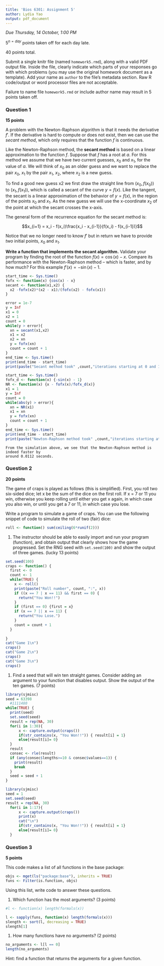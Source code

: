 ```yaml
---
title: 'Bios 6301: Assignment 5'
author: Lydia Yao
output: pdf_document
---
```


*Due Thursday, 14 October, 1:00 PM*

$5^{n=day}$ points taken off for each day late.

40 points total.

Submit a single knitr file (named `homework5.rmd`), along with a valid PDF output file. Inside the file, clearly indicate which parts of your responses go with which problems (you may use the original homework document as a template). Add your name as `author` to the file's metadata section. Raw R code/output or word processor files are not acceptable.

Failure to name file `homework5.rmd` or include author name may result in 5 points taken off.

### Question 1 ###

**15 points**

A problem with the Newton-Raphson algorithm is that it needs the derivative $f'$. If the derivative is hard to compute or does not exist, then we can use the *secant method*, which only requires that the function $f$ is continuous.

Like the Newton-Raphson method, the **secant method** is based on a linear approximation to the function $f$. Suppose that $f$ has a root at $a$. For this method we assume that we have *two* current guesses, $x_0$ and $x_1$, for the value of $a$. We will think of $x_0$ as an older guess and we want to replace the pair $x_0$, $x_1$ by the pair $x_1$, $x_2$, where $x_2$ is a new guess.

To find a good new guess x2 we first draw the straight line from $(x_0,f(x_0))$ to $(x_1,f(x_1))$, which is called a secant of the curve $y = f(x)$. Like the tangent, the secant is a linear approximation of the behavior of $y = f(x)$, in the region of the points $x_0$ and $x_1$. As the new guess we will use the x-coordinate $x_2$ of the point at which the secant crosses the x-axis.

The general form of the recurrence equation for the secant method is:

$$x_{i+1} = x_i - f(x_i)\frac{x_i - x_{i-1}}{f(x_i) - f(x_{i-1})}$$

Notice that we no longer need to know $f'$ but in return we have to provide *two* initial points, $x_0$ and $x_1$.

**Write a function that implements the secant algorithm.** Validate your program by finding the root of the function $f(x) = \cos(x) - x$. Compare its performance with the Newton-Raphson method -- which is faster, and by how much?  For this example $f'(x) = -\sin(x) - 1$.

```r
start_time <- Sys.time()
fofx <- function(x) {cos(x) - x}
secant <- function(x1,x2) {
  x2 -fofx(x2)*(x2 - x1)/(fofx(x2) - fofx(x1))
}

error = 1e-7
y = Inf 
x1 = 0
x2 = 1
count = 0
while(y > error){
  xn = secant(x1,x2)
  x1 = x2
  x2 = xn
  y = fofx(xn)
  count = count + 1
}
end_time <- Sys.time()
print(end_time - start_time)
print(paste("Secant method took" ,count,"iterations starting at 0 and 1"))
```

```r
start_time <- Sys.time()
fofx_d <- function(x) {-sin(x) - 1}
NR <- function(x) {x - fofx(x)/fofx_d(x)}
x1 = 1
y = Inf
count = 0
while(abs(y) > error){
  xn = NR(x1)
  x1 = xn
  y = fofx(xn)
  count = count + 1
}
end_time <- Sys.time()
print(end_time - start_time)
print(paste("Newton-Raphson method took" ,count,"iterations starting at 1"))
```
  ```
  From the simulation above, we see that the Newton-Raphson method is indeed faster by
  around 0.0112 seconds.  
  ```
### Question 2 ###

**20 points**

The game of craps is played as follows (this is simplified). First, you roll two six-sided dice; let x be the sum of the dice on the first roll. If x = 7 or 11 you win, otherwise you keep rolling until either you get x again, in which case you also win, or until you get a 7 or 11, in which case you lose.

Write a program to simulate a game of craps. You can use the following snippet of code to simulate the roll of two (fair) dice:

```r
roll <- function() sum(ceiling(6*runif(2)))
```

1. The instructor should be able to easily import and run your program (function), and obtain output that clearly shows how the game progressed.  Set the RNG seed with `set.seed(100)` and show the output of three games. (lucky 13 points)
```r
set.seed(100)
craps <- function() {
  first <- 0
  count <- 1
  while(TRUE) {
    x <- roll()
    print(paste("Roll number", count, ":", x))
    if ((x == 7 | x == 11) && first == 0) {
      return("You Won!!")
    }
    if (first == 0) {first = x}
    if (x == 7 || x == 11) {
      return("You Lose.")
    }
    count = count + 1
  }
  
}
cat("Game 1\n")
craps()
cat("Game 2\n")
craps()
cat("Game 3\n")
craps()
```

1. Find a seed that will win ten straight games.  Consider adding an argument to your function that disables output. Show the output of the ten games. (7 points)
```r
library(sjmisc)
seed = 63398
  #1111480
while(TRUE) {
  print(seed)
  set.seed(seed)
  result = rep(NA, 30)
  for(i in 1:30){
      x <- capture.output(craps())
      if(str_contains(x, "You Won!!")) { result[i] = 1}
      else{result[i]= 0}
  }
  result
  consec <- rle(result)
  if (any(consec$lengths>=10 & consec$values==1)) {
    print(result)
    break
  }
  seed = seed + 1
}
```

```r
library(sjmisc)
seed = 1
set.seed(seed)
result = rep(NA, 30)
  for(i in 1:17){
      x <- capture.output(craps())
      print(x)
      cat("\n")
      if(str_contains(x, "You Won!!")) { result[i] = 1}
      else{result[i]= 0}
  }
```


### Question 3 ###

**5 points**

This code makes a list of all functions in the base package:

```r
objs <- mget(ls("package:base"), inherits = TRUE)
funs <- Filter(is.function, objs)
```

Using this list, write code to answer these questions.

1. Which function has the most arguments? (3 points)
```r
#l <- function(x) length(formals(x))

l <- sapply(funs, function(x) length(formals(x)))
slength <- sort(l, decreasing = TRUE)
slength[1]
```

1. How many functions have no arguments? (2 points)
```r
no_arguments <- l[l == 0]
length(no_arguments)
```

Hint: find a function that returns the arguments for a given function.
